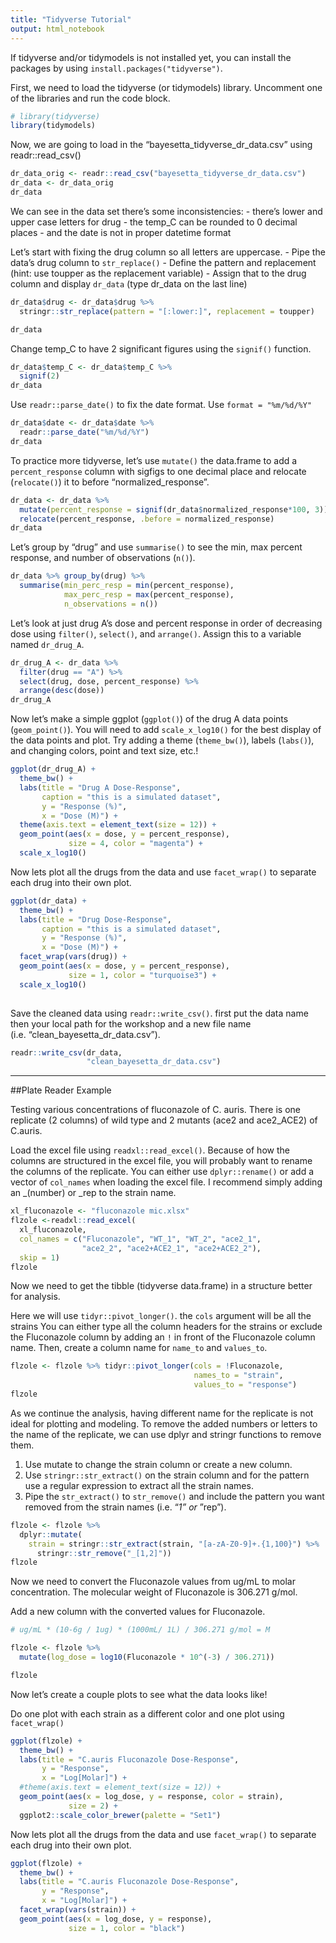 ```yaml
---
title: "Tidyverse Tutorial"
output: html_notebook
---
```


If tidyverse and/or tidymodels is not installed yet, you can install the 
packages by using `install.packages("tidyverse")`.

First, we need to load the tidyverse (or tidymodels) library. Uncomment one of 
the libraries and run the code block. 
```r
# library(tidyverse)
library(tidymodels)
```


Now, we are going to load in the "bayesetta_tidyverse_dr_data.csv" using 
readr::read_csv()
```r
dr_data_orig <- readr::read_csv("bayesetta_tidyverse_dr_data.csv")
dr_data <- dr_data_orig
dr_data
```

We can see in the data set there's some inconsistencies: 
- there's lower and upper case letters for drug
- the temp_C can be rounded to 0 decimal places
- and the date is not in proper datetime format


Let's start with fixing the drug column so all letters are uppercase. 
- Pipe the data's drug column to `str_replace()`
- Define the pattern and replacement (hint: use toupper as the replacement 
   variable) 
- Assign that to the drug column and display `dr_data` (type dr_data on the 
   last line)

```r
dr_data$drug <- dr_data$drug %>%
  stringr::str_replace(pattern = "[:lower:]", replacement = toupper)

dr_data
```

Change temp_C to have 2 significant figures using the `signif()` function. 

```r
dr_data$temp_C <- dr_data$temp_C %>%
  signif(2)
dr_data
```

Use `readr::parse_date()` to fix the date format. Use `format = "%m/%d/%Y"`

```r
dr_data$date <- dr_data$date %>%
  readr::parse_date("%m/%d/%Y")
dr_data
```

To practice more tidyverse, let's use `mutate()` the data.frame to add a 
`percent_response` column with sigfigs to one decimal place and relocate 
(`relocate()`) it to before "normalized_response".  

```r
dr_data <- dr_data %>%
  mutate(percent_response = signif(dr_data$normalized_response*100, 3)) %>%
  relocate(percent_response, .before = normalized_response)
dr_data
```

Let's group by "drug" and use `summarise()` to see the min, max percent 
response, and number of observations (`n()`).
```r
dr_data %>% group_by(drug) %>%
  summarise(min_perc_resp = min(percent_response), 
            max_perc_resp = max(percent_response),
            n_observations = n())
```

Let's look at just drug A's dose and percent response in order of decreasing 
dose using `filter()`, `select()`, and `arrange()`.
Assign this to a variable named `dr_drug_A`.

```r
dr_drug_A <- dr_data %>% 
  filter(drug == "A") %>%
  select(drug, dose, percent_response) %>%
  arrange(desc(dose))
dr_drug_A
```

Now let's make a simple ggplot (`ggplot()`) of the drug A data points 
(`geom_point()`). You will need to add `scale_x_log10()` for the best display of 
the data points and plot. Try adding a theme (`theme_bw()`), labels (`labs()`), 
and changing colors, point and text size, etc.!
```r
ggplot(dr_drug_A) +
  theme_bw() +
  labs(title = "Drug A Dose-Response",
       caption = "this is a simulated dataset",
       y = "Response (%)",
       x = "Dose (M)") +
  theme(axis.text = element_text(size = 12)) +
  geom_point(aes(x = dose, y = percent_response),
             size = 4, color = "magenta") +
  scale_x_log10()
```

Now lets plot all the drugs from the data and use `facet_wrap()` to separate 
each drug into their own plot.
```r
ggplot(dr_data) +
  theme_bw() +
  labs(title = "Drug Dose-Response",
       caption = "this is a simulated dataset",
       y = "Response (%)",
       x = "Dose (M)") +
  facet_wrap(vars(drug)) +
  geom_point(aes(x = dose, y = percent_response),
             size = 1, color = "turquoise3") +
  scale_x_log10()
  
```

Save the cleaned data using `readr::write_csv()`. first put the data name then your 
local path for the workshop and a new file name 
(i.e. "clean_bayesetta_dr_data.csv").

```r
readr::write_csv(dr_data, 
                 "clean_bayesetta_dr_data.csv")
```


---

##Plate Reader Example

Testing various concentrations of fluconazole of C. auris. There is one 
replicate (2 columns) of wild type and 2 mutants (ace2 and ace2_ACE2) 
of C.auris. 

Load the excel file using `readxl::read_excel()`. Because of how the columns are 
structured in the excel file, you will probably want to rename the columns of 
the replicate. You can either use `dplyr::rename()` or add a vector of 
`col_names` when loading the excel file. I recommend simply adding an _(number) 
or _rep to the strain name. 

```r
xl_fluconazole <- "fluconazole mic.xlsx"
flzole <-readxl::read_excel(
  xl_fluconazole,
  col_names = c("Fluconazole", "WT_1", "WT_2", "ace2_1", 
                "ace2_2", "ace2+ACE2_1", "ace2+ACE2_2"),
  skip = 1)
flzole
```

Now we need to get the tibble (tidyverse data.frame) in a structure better for
analysis. 

Here we will use `tidyr::pivot_longer()`. the `cols` argument will be all the
strains You can either type all the column headers for the strains or exclude
the Fluconazole column by adding an `!` in front of the Fluconazole column 
name. Then, create a column name for `name_to` and `values_to`.

```r
flzole <- flzole %>% tidyr::pivot_longer(cols = !Fluconazole,
                                         names_to = "strain", 
                                         values_to = "response") 
flzole
```

As we continue the analysis, having different name for the replicate is not 
ideal for plotting and modeling.
To remove the added numbers or letters to the name of the replicate, we can use
dplyr and stringr functions to remove them. 

1. Use mutate to change the strain column or create a new column. 
2. Use `stringr::str_extract()` on the strain column and for the pattern use
a regular expression to extract all the strain names.
3. Pipe the `str_extract()` to `str_remove()` and include the pattern you want
removed from the strain names (i.e. "_1" or _"rep").

```r
flzole <- flzole %>% 
  dplyr::mutate(
    strain = stringr::str_extract(strain, "[a-zA-Z0-9]+.{1,100}") %>%
      stringr::str_remove("_[1,2]"))
flzole
```

Now we need to convert the Fluconazole values from ug/mL to molar concentration. 
The molecular weight of Fluconazole is 306.271 g/mol. 

Add a new column with the converted values for Fluconazole. 

```r
# ug/mL * (10-6g / 1ug) * (1000mL/ 1L) / 306.271 g/mol = M

flzole <- flzole %>% 
  mutate(log_dose = log10(Fluconazole * 10^(-3) / 306.271))

flzole
```


Now let's create a couple plots to see what the data looks like! 

Do one plot with each strain as a different color and one plot using 
`facet_wrap()`

```r
ggplot(flzole) +
  theme_bw() +
  labs(title = "C.auris Fluconazole Dose-Response",
       y = "Response",
       x = "Log[Molar]") +
  #theme(axis.text = element_text(size = 12)) +
  geom_point(aes(x = log_dose, y = response, color = strain),
             size = 2) +
  ggplot2::scale_color_brewer(palette = "Set1")
```

Now lets plot all the drugs from the data and use `facet_wrap()` to separate 
each drug into their own plot.
```r
ggplot(flzole) +
  theme_bw() +
  labs(title = "C.auris Fluconazole Dose-Response",
       y = "Response",
       x = "Log[Molar]") +
  facet_wrap(vars(strain)) +
  geom_point(aes(x = log_dose, y = response),
             size = 1, color = "black") 

```






